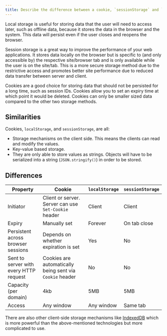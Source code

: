 ```yaml
---
title: Describe the difference between a cookie, `sessionStorage` and `localStorage`.
---
```


Local storage is useful for storing data that the user will need to access later, such as offline data, because it stores the data in the browser and the system. This data will persist even if the user closes and reopens the browser.

Session storage is a great way to improve the performance of your web applications. It stores data locally on the browser but is specific to (and only accessible by) the respective site/browser tab and is only available while the user is on the site/tab. This is a more secure storage method due to the restrictive access and promotes better site performance due to reduced data transfer between server and client.

Cookies are a good choice for storing data that should not be persisted for a long time, such as session IDs. Cookies allow you to set an expiry time at which point it would be deleted. Cookies can only be smaller sized data compared to the other two storage methods.

## Similarities

Cookies, `localStorage`, and `sessionStorage`, are all:

- Storage mechanisms on the client side. This means the clients can read and modify the values.
- Key-value based storage.
- They are only able to store values as strings. Objects will have to be serialized into a string (`JSON.stringify()`) in order to be stored.

## Differences

| Property | Cookie | `localStorage` | `sessionStorage` |
| --- | --- | --- | --- |
| Initiator | Client or server. Server can use `Set-Cookie` header | Client | Client |
| Expiry | Manually set | Forever | On tab close |
| Persistent across browser sessions | Depends on whether expiration is set | Yes | No |
| Sent to server with every HTTP request | Cookies are automatically being sent via `Cookie` header | No | No |
| Capacity (per domain) | 4kb | 5MB | 5MB |
| Access | Any window | Any window | Same tab |

There are also other client-side storage mechanisms like [IndexedDB](https://developer.mozilla.org/en-US/docs/Web/API/IndexedDB_API) which is more powerful than the above-mentioned technologies but more complicated to use.
